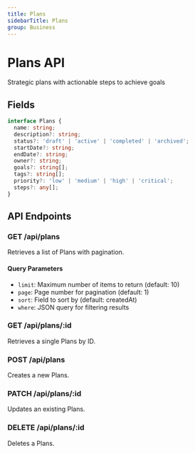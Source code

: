 ```yaml
---
title: Plans
sidebarTitle: Plans
group: Business
---
```



# Plans API

Strategic plans with actionable steps to achieve goals




## Fields

```typescript
interface Plans {
  name: string;
  description?: string;
  status?: 'draft' | 'active' | 'completed' | 'archived';
  startDate?: string;
  endDate?: string;
  owner?: string;
  goals?: string[];
  tags?: string[];
  priority?: 'low' | 'medium' | 'high' | 'critical';
  steps?: any[];
}
```




## API Endpoints

### GET /api/plans
Retrieves a list of Plans with pagination.

#### Query Parameters
- `limit`: Maximum number of items to return (default: 10)
- `page`: Page number for pagination (default: 1)
- `sort`: Field to sort by (default: createdAt)
- `where`: JSON query for filtering results

### GET /api/plans/:id
Retrieves a single Plans by ID.

### POST /api/plans
Creates a new Plans.

### PATCH /api/plans/:id
Updates an existing Plans.

### DELETE /api/plans/:id
Deletes a Plans.

